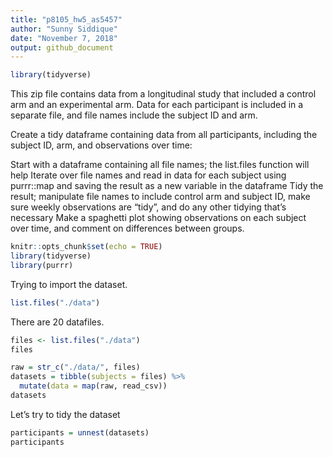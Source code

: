 ```yaml
---
title: "p8105_hw5_as5457"
author: "Sunny Siddique"
date: "November 7, 2018"
output: github_document
---
```


```r
library(tidyverse)
```

This zip file contains data from a longitudinal study that included a control arm and an experimental arm. Data for each participant is included in a separate file, and file names include the subject ID and arm.

Create a tidy dataframe containing data from all participants, including the subject ID, arm, and observations over time:

Start with a dataframe containing all file names; the list.files function will help
Iterate over file names and read in data for each subject using purrr::map and saving the result as a new variable in the dataframe
Tidy the result; manipulate file names to include control arm and subject ID, make sure weekly observations are “tidy”, and do any other tidying that’s necessary
Make a spaghetti plot showing observations on each subject over time, and comment on differences between groups.


```r
knitr::opts_chunk$set(echo = TRUE)
library(tidyverse)
library(purrr)
```

Trying to import the dataset.
```r
list.files("./data")
```

There are 20 datafiles. 

```r
files <- list.files("./data")
files
```

```r
raw = str_c("./data/", files)
datasets = tibble(subjects = files) %>% 
  mutate(data = map(raw, read_csv))
datasets
```

Let's try to tidy the dataset
```r
participants = unnest(datasets)
participants
```

